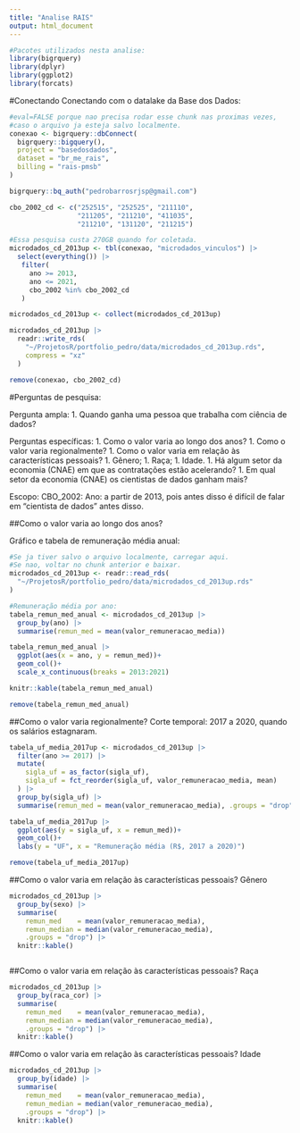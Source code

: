 ```yaml
---
title: "Analise RAIS"
output: html_document
---
```


```r
#Pacotes utilizados nesta analise:
library(bigrquery)
library(dplyr)
library(ggplot2)
library(forcats)
```

#Conectando
Conectando com o datalake da Base dos Dados:

```r
#eval=FALSE porque nao precisa rodar esse chunk nas proximas vezes,
#caso o arquivo ja esteja salvo localmente.
conexao <- bigrquery::dbConnect(
  bigrquery::bigquery(),
  project = "basedosdados",
  dataset = "br_me_rais",
  billing = "rais-pmsb"
)

bigrquery::bq_auth("pedrobarrosrjsp@gmail.com")

cbo_2002_cd <- c("252515", "252525", "211110",
                 "211205", "211210", "411035",
                 "211210", "131120", "211215")

#Essa pesquisa custa 270GB quando for coletada.
microdados_cd_2013up <- tbl(conexao, "microdados_vinculos") |>
  select(everything()) |>
   filter(
     ano >= 2013,
     ano <= 2021,
     cbo_2002 %in% cbo_2002_cd
   )

microdados_cd_2013up <- collect(microdados_cd_2013up)

microdados_cd_2013up |>
  readr::write_rds(
    "~/ProjetosR/portfolio_pedro/data/microdados_cd_2013up.rds",
    compress = "xz"
  )

remove(conexao, cbo_2002_cd)
```

#Perguntas de pesquisa:

Pergunta ampla:
1. Quando ganha uma pessoa que trabalha com ciência de dados?

Perguntas específicas:
1. Como o valor varia ao longo dos anos?
1. Como o valor varia regionalmente?
1. Como o valor varia em relação às características pessoais?
    1. Gênero;
    1. Raça;
    1. Idade.
1. Há algum setor da economia (CNAE) em que as contratações estão acelerando?
1. Em qual setor da economia (CNAE) os cientistas de dados ganham mais?

Escopo:
CBO_2002:
Ano: a partir de 2013, pois antes disso é difícil de falar em "cientista de dados" antes disso.

##Como o valor varia ao longo dos anos?

Gráfico e tabela de remuneração média anual:
```r
#Se ja tiver salvo o arquivo localmente, carregar aqui.
#Se nao, voltar no chunk anterior e baixar.
microdados_cd_2013up <- readr::read_rds(
  "~/ProjetosR/portfolio_pedro/data/microdados_cd_2013up.rds"
)

#Remuneração média por ano:
tabela_remun_med_anual <- microdados_cd_2013up |>
  group_by(ano) |>
  summarise(remun_med = mean(valor_remuneracao_media))

tabela_remun_med_anual |>
  ggplot(aes(x = ano, y = remun_med))+
  geom_col()+
  scale_x_continuous(breaks = 2013:2021)

knitr::kable(tabela_remun_med_anual)

remove(tabela_remun_med_anual)
```

##Como o valor varia regionalmente?
Corte temporal: 2017 a 2020, quando os salários estagnaram.

```r
tabela_uf_media_2017up <- microdados_cd_2013up |>
  filter(ano >= 2017) |>
  mutate(
    sigla_uf = as_factor(sigla_uf),
    sigla_uf = fct_reorder(sigla_uf, valor_remuneracao_media, mean)
  ) |>
  group_by(sigla_uf) |>
  summarise(remun_med = mean(valor_remuneracao_media), .groups = "drop")

tabela_uf_media_2017up |>
  ggplot(aes(y = sigla_uf, x = remun_med))+
  geom_col()+
  labs(y = "UF", x = "Remuneração média (R$, 2017 a 2020)")

remove(tabela_uf_media_2017up)
```

##Como o valor varia em relação às características pessoais? Gênero
    
```r
microdados_cd_2013up |>
  group_by(sexo) |>
  summarise(
    remun_med    = mean(valor_remuneracao_media),
    remun_median = median(valor_remuneracao_media),
    .groups = "drop") |>
  knitr::kable()



```

##Como o valor varia em relação às características pessoais? Raça

```r
microdados_cd_2013up |>
  group_by(raca_cor) |>
  summarise(
    remun_med    = mean(valor_remuneracao_media),
    remun_median = median(valor_remuneracao_media),
    .groups = "drop") |>
  knitr::kable()

```


##Como o valor varia em relação às características pessoais? Idade

```r
microdados_cd_2013up |>
  group_by(idade) |>
  summarise(
    remun_med    = mean(valor_remuneracao_media),
    remun_median = median(valor_remuneracao_media),
    .groups = "drop") |>
  knitr::kable()

```




